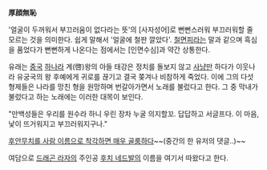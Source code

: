 
'''厚顔無恥''' 

'얼굴이 두꺼워서 부끄러움이 없다라는 뜻'의 [사자성어]로 뻔뻔스러워 부끄러워할 줄 모르는 것을 의미한다. 쉽게 말해서 '얼굴에 철판 깔았다'. [[철면피]]라는 말과 같으며 흑심을 품었다가 뻔뻔하게 나온다는 점에서는 [인면수심]과 약간 상통한다.

유래는 [[중국]] [[하나라]] 계(啓)왕의 아들 태강은 정치를 돌보지 않고 [[사냥]]만 하다가 이웃나라 유궁국의 왕 후예에게 귀로를 끊기고 결국 쫒겨나 비참하게 죽었다. 이에 그의 다섯 형제들은 나라를 망친 형을 원망하며 번갈아가면서 노래를 불렀다고 한다. 그 중 막내가 불렀다고 하는 노래에는 이러한 대목이 보인다.

"만백성들은 우리를 원수라 하니 우린 장차 누굴 의지할꼬. 답답하고 서글프다. 이 마음, 낯이 뜨거워지고 부끄러워지구나."

[http://todayhumor.co.kr/board/view.php?kind=&ask_time=&search_table_name=&table=bestofbest&no=80089&page=1&keyfield=&keyword=&mn=&nk=%BD%C3%B9%DF%C7%D2%B8%BB%C0%D2%C0%BD&ouscrap_keyword=&ouscrap_no=&s_no=80089&member_kind= 후안무치를 사람 이름으로 착각하면 매우 골룸하다]~~(중간의 한 유저의 댓글..)~~

여담으로 [[드래곤 라자]]의 주인공 [[후치 네드발]]의 이름을 여기서 따왔다고 한다.

